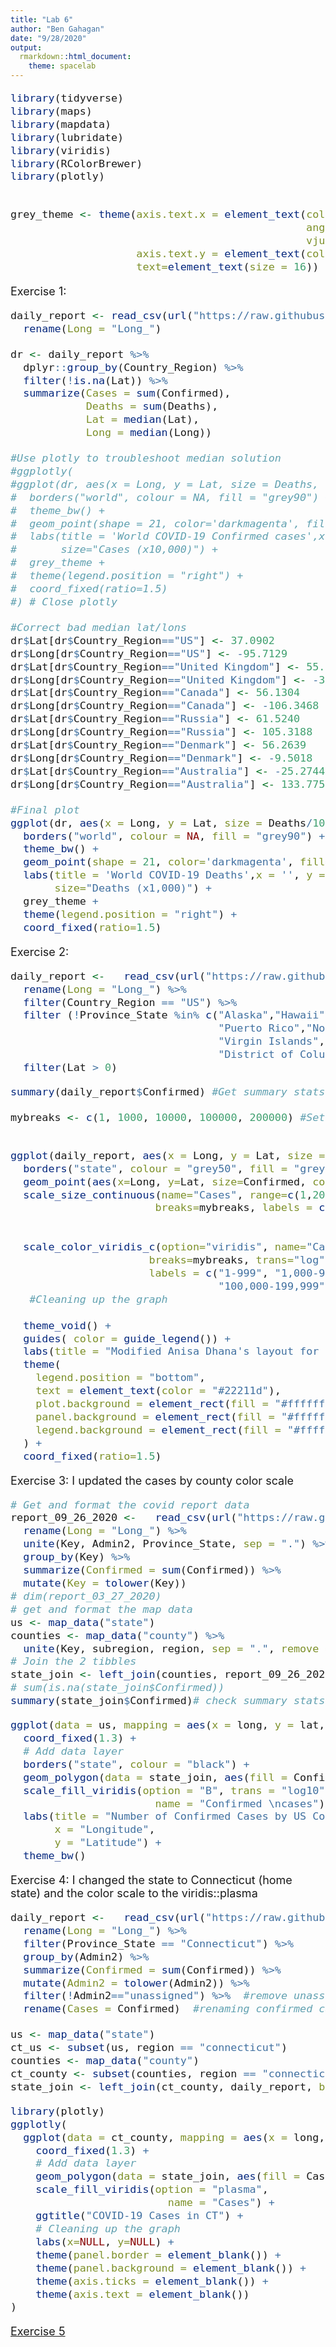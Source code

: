 ```yaml
---
title: "Lab 6"
author: "Ben Gahagan"
date: "9/28/2020"
output: 
  rmarkdown::html_document:
    theme: spacelab
---
```

<font size="4">

```r
library(tidyverse)
library(maps)
library(mapdata)
library(lubridate)
library(viridis)
library(RColorBrewer)
library(plotly)


grey_theme <- theme(axis.text.x = element_text(colour="grey20", size = 12, 
                                               angle = 90, hjust = 0.5, 
                                               vjust = 0.5),
                    axis.text.y = element_text(colour = "grey20", size = 12),
                    text=element_text(size = 16))
```

Exercise 1: 

```r
daily_report <- read_csv(url("https://raw.githubusercontent.com/CSSEGISandData/COVID-19/master/csse_covid_19_data/csse_covid_19_daily_reports/09-26-2020.csv")) %>% 
  rename(Long = "Long_") 

dr <- daily_report %>% 
  dplyr::group_by(Country_Region) %>% 
  filter(!is.na(Lat)) %>% 
  summarize(Cases = sum(Confirmed),
            Deaths = sum(Deaths),
            Lat = median(Lat),
            Long = median(Long))

#Use plotly to troubleshoot median solution
#ggplotly(  
#ggplot(dr, aes(x = Long, y = Lat, size = Deaths, text= Country_Region)) +
#  borders("world", colour = NA, fill = "grey90") +
#  theme_bw() +
#  geom_point(shape = 21, color='darkmagenta', fill='darkorchid', alpha = 0.5) +
#  labs(title = 'World COVID-19 Confirmed cases',x = '', y = '',
#       size="Cases (x10,000)") +
#  grey_theme +
#  theme(legend.position = "right") +
#  coord_fixed(ratio=1.5)
#) # Close plotly

#Correct bad median lat/lons
dr$Lat[dr$Country_Region=="US"] <- 37.0902
dr$Long[dr$Country_Region=="US"] <- -95.7129
dr$Lat[dr$Country_Region=="United Kingdom"] <- 55.3781
dr$Long[dr$Country_Region=="United Kingdom"] <- -3.4360
dr$Lat[dr$Country_Region=="Canada"] <- 56.1304
dr$Long[dr$Country_Region=="Canada"] <- -106.3468
dr$Lat[dr$Country_Region=="Russia"] <- 61.5240
dr$Long[dr$Country_Region=="Russia"] <- 105.3188
dr$Lat[dr$Country_Region=="Denmark"] <- 56.2639
dr$Long[dr$Country_Region=="Denmark"] <- -9.5018
dr$Lat[dr$Country_Region=="Australia"] <- -25.2744
dr$Long[dr$Country_Region=="Australia"] <- 133.7751

#Final plot
ggplot(dr, aes(x = Long, y = Lat, size = Deaths/1000, text= Country_Region)) +
  borders("world", colour = NA, fill = "grey90") +
  theme_bw() +
  geom_point(shape = 21, color='darkmagenta', fill='darkorchid', alpha = 0.5) +
  labs(title = 'World COVID-19 Deaths',x = '', y = '',
       size="Deaths (x1,000)") +
  grey_theme +
  theme(legend.position = "right") +
  coord_fixed(ratio=1.5)
```

Exercise 2:

```r
daily_report <-   read_csv(url("https://raw.githubusercontent.com/CSSEGISandData/COVID-19/master/csse_covid_19_data/csse_covid_19_daily_reports/09-26-2020.csv")) %>% 
  rename(Long = "Long_") %>% 
  filter(Country_Region == "US") %>% 
  filter (!Province_State %in% c("Alaska","Hawaii", "American Samoa",
                                 "Puerto Rico","Northern Mariana Islands", 
                                 "Virgin Islands", "Recovered", "Guam", "Grand Princess",
                                 "District of Columbia", "Diamond Princess")) %>% 
  filter(Lat > 0)
```

```r
summary(daily_report$Confirmed) #Get summary stats for new case totals

mybreaks <- c(1, 1000, 10000, 100000, 200000) #Set new breaks


ggplot(daily_report, aes(x = Long, y = Lat, size = Confirmed)) +
  borders("state", colour = "grey50", fill = "grey90") + #made state borders darker
  geom_point(aes(x=Long, y=Lat, size=Confirmed, color=Confirmed),stroke=F, alpha=0.7) +
  scale_size_continuous(name="Cases", range=c(1,20), #removed log trans and increased point range
                       breaks=mybreaks, labels = c("1-999",
                                                   "1,000-9,999", "10,000-99,999",
                                                   "100,000-199,999", "200,000+")) +
  scale_color_viridis_c(option="viridis", name="Cases",
                      breaks=mybreaks, trans="log", #kept log trans for color scale as it did a better job visually
                      labels = c("1-999", "1,000-9,999", "10,000-99,999",
                                 "100,000-199,999", "200,000+"))  +
   #Cleaning up the graph
  
  theme_void() + 
  guides( color = guide_legend()) +
  labs(title = "Modified Anisa Dhana's layout for COVID-19 Confirmed Cases in the US") +
  theme(
    legend.position = "bottom",
    text = element_text(color = "#22211d"),
    plot.background = element_rect(fill = "#ffffff", color = NA), 
    panel.background = element_rect(fill = "#ffffff", color = NA), 
    legend.background = element_rect(fill = "#ffffff", color = NA)
  ) +
  coord_fixed(ratio=1.5)
```


Exercise 3: I updated the cases by county color scale

```r
# Get and format the covid report data
report_09_26_2020 <-   read_csv(url("https://raw.githubusercontent.com/CSSEGISandData/COVID-19/master/csse_covid_19_data/csse_covid_19_daily_reports/09-26-2020.csv")) %>% 
  rename(Long = "Long_") %>% 
  unite(Key, Admin2, Province_State, sep = ".") %>% 
  group_by(Key) %>% 
  summarize(Confirmed = sum(Confirmed)) %>% 
  mutate(Key = tolower(Key))
# dim(report_03_27_2020)
# get and format the map data
us <- map_data("state")
counties <- map_data("county") %>% 
  unite(Key, subregion, region, sep = ".", remove = FALSE)
# Join the 2 tibbles
state_join <- left_join(counties, report_09_26_2020, by = c("Key"))
# sum(is.na(state_join$Confirmed))
summary(state_join$Confirmed)# check summary stats for distribution

```

```r
ggplot(data = us, mapping = aes(x = long, y = lat, group = group)) + 
  coord_fixed(1.3) + 
  # Add data layer
  borders("state", colour = "black") +
  geom_polygon(data = state_join, aes(fill = Confirmed)) +
  scale_fill_viridis(option = "B", trans = "log10", na.value = "lightgrey",
                       name = "Confirmed \ncases") +
  labs(title = "Number of Confirmed Cases by US County",
       x = "Longitude",
       y = "Latitude") +
  theme_bw() 
```


Exercise 4: I changed the state to Connecticut (home state) and the color scale to the viridis::plasma

```r
daily_report <-   read_csv(url("https://raw.githubusercontent.com/CSSEGISandData/COVID-19/master/csse_covid_19_data/csse_covid_19_daily_reports/09-26-2020.csv")) %>% 
  rename(Long = "Long_") %>% 
  filter(Province_State == "Connecticut") %>% 
  group_by(Admin2) %>% 
  summarize(Confirmed = sum(Confirmed)) %>% 
  mutate(Admin2 = tolower(Admin2)) %>% 
  filter(!Admin2=="unassigned") %>%  #remove unassigned cases
  rename(Cases = Confirmed)  #renaming confirmed cases column for better plotly

us <- map_data("state")
ct_us <- subset(us, region == "connecticut")
counties <- map_data("county")
ct_county <- subset(counties, region == "connecticut")
state_join <- left_join(ct_county, daily_report, by = c("subregion" = "Admin2")) 
```

```r
library(plotly)
ggplotly(
  ggplot(data = ct_county, mapping = aes(x = long, y = lat, group = group)) + 
    coord_fixed(1.3) + 
    # Add data layer
    geom_polygon(data = state_join, aes(fill = Cases), color = "grey40") +
    scale_fill_viridis(option = "plasma",
                         name = "Cases") +
    ggtitle("COVID-19 Cases in CT") +
    # Cleaning up the graph
    labs(x=NULL, y=NULL) +
    theme(panel.border = element_blank()) +
    theme(panel.background = element_blank()) +
    theme(axis.ticks = element_blank()) +
    theme(axis.text = element_blank())
)
```

[Exercise 5](Exercise5_BG.html)
